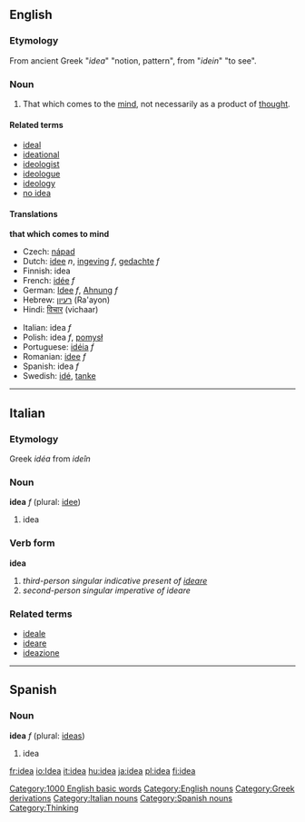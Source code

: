 ==English==

{{rank|electronic|sea|necessary|458|idea|reached|appeared|spoke}}

===Etymology===
From ancient Greek "''idea''" "notion, pattern", from "''idein''" "to see".

===Noun===
{{en-noun-reg}}

# That which comes to the [[mind]], not necessarily as a product of [[thought]].

====Related terms====
*[[ideal]]<!-- ? -->
*[[ideational]]
*[[ideologist]]
*[[ideologue]]
*[[ideology]]
*[[no idea]]

====Translations====
<!--DefA-->'''that which comes to mind'''
{{top}}
*Czech: [[nápad]] {{m}}
*Dutch: [[idee]] ''n'', [[ingeving]] ''f'', [[gedachte]] ''f''
*Finnish: idea
*French: [[idée]] ''f''
*German: [[Idee]] ''f'', [[Ahnung]] ''f''
*Hebrew: [[רעיון]] (Ra'ayon) {{m}}
*Hindi: [[विचार]] (vichaar)
{{mid}}
*Italian: idea ''f''
*Polish: idea ''f'', [[pomysł]] {{m}}
*Portuguese: [[idéia]] ''f''
*Romanian: [[idee]] ''f''
*Spanish: idea ''f''
*Swedish: [[idé]], [[tanke]]
{{bottom}}

----

==Italian==
===Etymology===
Greek ''idéa'' from ''ideîn''

===Noun===
'''idea''' ''f'' (plural: [[idee]])

# idea

===Verb form===
'''idea'''

# ''third-person singular indicative present of [[ideare]]''
# ''second-person singular imperative of ideare''

===Related terms===
*[[ideale]]
*[[ideare]]
*[[ideazione]]

----
==Spanish==
===Noun===
'''idea''' ''f'' (plural: [[ideas]])

# idea

[[Category:1000 English basic words]]
[[Category:English nouns]]
[[Category:Greek derivations]]
[[Category:Italian nouns]]
[[Category:Spanish nouns]]
[[Category:Thinking]]
[[fr:idea]]
[[io:Idea]]
[[it:idea]]
[[hu:idea]]
[[ja:idea]]
[[pl:idea]]
[[fi:idea]]